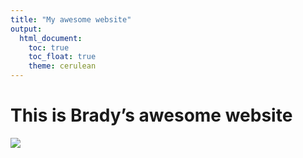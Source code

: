 ```yaml
---
title: "My awesome website"
output: 
  html_document:
    toc: true
    toc_float: true
    theme: cerulean
---
```


# This is Brady's awesome website

![](https://media.giphy.com/media/drXGoW1iudhKw/giphy.gif)
